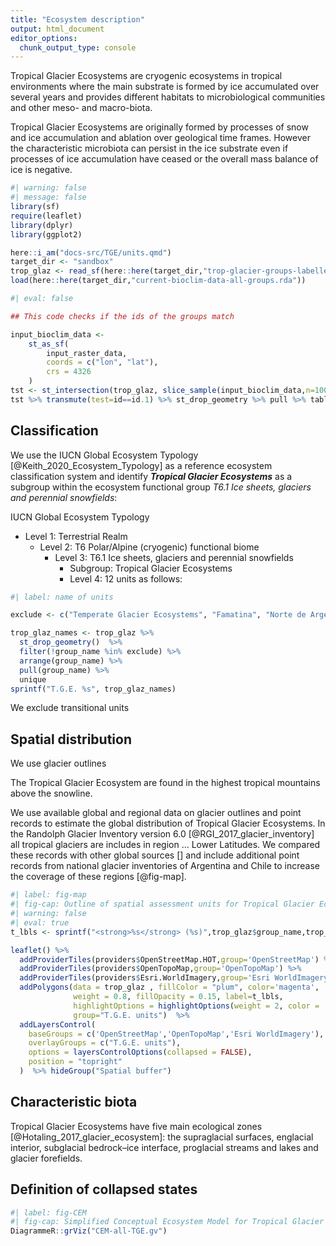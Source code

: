 ```yaml
---
title: "Ecosystem description"
output: html_document
editor_options: 
  chunk_output_type: console
---
```


Tropical Glacier Ecosystems are cryogenic ecosystems in tropical environments where the main substrate is formed by ice accumulated over several years and provides different habitats to microbiological communities and other meso- and macro-biota.

Tropical Glacier Ecosystems are originally formed by processes of snow and ice accumulation and ablation over geological time frames. However the characteristic microbiota can persist in the ice substrate even if processes of ice accumulation have ceased or the overall mass balance of ice is negative.

```r
#| warning: false
#| message: false
library(sf)
require(leaflet)
library(dplyr)
library(ggplot2)

here::i_am("docs-src/TGE/units.qmd")
target_dir <- "sandbox"
trop_glaz <- read_sf(here::here(target_dir,"trop-glacier-groups-labelled.gpkg"))
load(here::here(target_dir,"current-bioclim-data-all-groups.rda"))
```

```r
#| eval: false

## This code checks if the ids of the groups match

input_bioclim_data <-
    st_as_sf(
        input_raster_data, 
        coords = c("lon", "lat"), 
        crs = 4326
    )
tst <- st_intersection(trop_glaz, slice_sample(input_bioclim_data,n=100)) 
tst %>% transmute(test=id==id.1) %>% st_drop_geometry %>% pull %>% table
```



## Classification

We use the IUCN Global Ecosystem Typology [@Keith_2020_Ecosystem_Typology] as a reference ecosystem classification system and identify ***Tropical Glacier Ecosystems*** as a subgroup within the ecosystem functional group _T6.1 Ice sheets, glaciers and perennial snowfields_:

IUCN Global Ecosystem Typology

- Level 1: Terrestrial Realm
  - Level 2: T6 Polar/Alpine (cryogenic) functional biome
    - Level 3: T6.1 Ice sheets, glaciers and perennial snowfields
      - Subgroup: Tropical Glacier Ecosystems
      - Level 4: 12 units as follows:

```r
#| label: name of units

exclude <- c("Temperate Glacier Ecosystems", "Famatina", "Norte de Argentina", "Zona Volcanica Central")

trop_glaz_names <- trop_glaz %>%
  st_drop_geometry()  %>%
  filter(!group_name %in% exclude) %>%
  arrange(group_name) %>%
  pull(group_name) %>%
  unique 
sprintf("T.G.E. %s", trop_glaz_names)
```

We exclude transitional units

## Spatial distribution

We use glacier outlines

The Tropical Glacier Ecosystem are found in the highest tropical mountains above the snowline. 

We use available global and regional data on glacier outlines and point records to estimate the global distribution of Tropical Glacier Ecosystems. In the Randolph Glacier Inventory version 6.0 [@RGI_2017_glacier_inventory] all tropical glaciers are includes in region ... Lower Latitudes. We compared these records with other global sources [] and include additional point records from national glacier inventories of Argentina and Chile to increase the coverage of these regions [@fig-map]. 

```r
#| label: fig-map
#| fig-cap: Outline of spatial assessment units for Tropical Glacier Ecosystems. Each assessment unit consist of one or more spatial clusters (polygons), and each cluster includes a buffer of 25km around the glacier outlines. 
#| warning: false
#| eval: true
t_lbls <- sprintf("<strong>%s</strong> (%s)",trop_glaz$group_name,trop_glaz$id) %>% lapply(htmltools::HTML)

leaflet() %>%
  addProviderTiles(providers$OpenStreetMap.HOT,group='OpenStreetMap') %>%
  addProviderTiles(providers$OpenTopoMap,group='OpenTopoMap') %>%
  addProviderTiles(providers$Esri.WorldImagery,group='Esri WorldImagery') %>%
  addPolygons(data = trop_glaz , fillColor = "plum", color='magenta',
              weight = 0.8, fillOpacity = 0.15, label=t_lbls,
              highlightOptions = highlightOptions(weight = 2, color = 'orange'),
              group="T.G.E. units")  %>%
  addLayersControl(
    baseGroups = c('OpenStreetMap','OpenTopoMap','Esri WorldImagery'),
    overlayGroups = c("T.G.E. units"),
    options = layersControlOptions(collapsed = FALSE),
    position = "topright"
  )  %>% hideGroup("Spatial buffer")
```

## Characteristic biota

Tropical Glacier Ecosystems have five main ecological zones [@Hotaling_2017_glacier_ecosystem]: the supraglacial surfaces, englacial interior, subglacial bedrock–ice interface, proglacial streams and lakes and glacier forefields. 

## Definition of collapsed states

```r
#| label: fig-CEM
#| fig-cap: Simplified Conceptual Ecosystem Model for Tropical Glacier Ecosystems
DiagrammeR::grViz("CEM-all-TGE.gv")
```